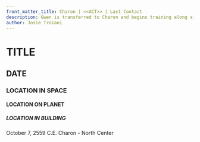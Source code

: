```yaml
---
front_matter_title: Charon | <<ACT>> | Last Contact
description: Gwen is transferred to Charon and begins training along side Tim. 
author: Josie Troiani
---
```

# TITLE

## DATE

### LOCATION IN SPACE

#### LOCATION ON PLANET

##### LOCATION IN BUILDING

October 7, 2559 C.E.
Charon - North Center
